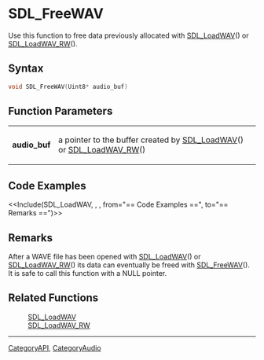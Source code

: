 
= SDL_FreeWAV =
Use this function to free data previously allocated with [[SDL_LoadWAV]]() or [[SDL_LoadWAV_RW]]().


== Syntax ==
<syntaxhighlight lang='c++'>
void SDL_FreeWAV(Uint8* audio_buf)
</syntaxhighlight>

== Function Parameters ==
{|
|'''audio_buf'''
|a pointer to the buffer created by [[SDL_LoadWAV]]() or [[SDL_LoadWAV_RW]]()
|}

== Code Examples ==
<<Include(SDL_LoadWAV, , , from="== Code Examples ==", to="== Remarks ==")>>

== Remarks ==
After a WAVE file has been opened with [[SDL_LoadWAV]]() or [[SDL_LoadWAV_RW]]() its data can eventually be freed with [[SDL_FreeWAV]](). It is safe to call this function with a NULL pointer.

== Related Functions ==
:[[SDL_LoadWAV]]
:[[SDL_LoadWAV_RW]]

----
[[CategoryAPI]], [[CategoryAudio]]
